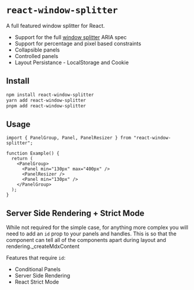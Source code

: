 

# `react-window-splitter`

A full featured window splitter for React.

- Support for the full [window splitter](https://www.w3.org/WAI/ARIA/apg/patterns/windowsplitter/) ARIA spec
- Support for percentage and pixel based constraints
- Collapsible panels
- Controlled panels
- Layout Persistance - LocalStorage and Cookie


<div className="my-6">
  <HeaderExample />
</div>

## Install

```bash
npm install react-window-splitter
yarn add react-window-splitter
pnpm add react-window-splitter
```

## Usage

```tsx
import { PanelGroup, Panel, PanelResizer } from "react-window-splitter";

function Example() {
  return (
    <PanelGroup>
      <Panel min="130px" max="400px" />
      <PanelResizer />
      <Panel min="130px" />
    </PanelGroup>
  );
}
```

## Server Side Rendering + Strict Mode

While not required for the simple case, for anything more complex you will
need to add an `id` prop to your panels and handles.
This is so that the component can tell all of the components apart during layout and rendering._createMdxContent

Features that require `id`:

- Conditional Panels
- Server Side Rendering
- React Strict Mode